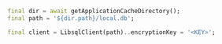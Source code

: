 ```dart Flutter
final dir = await getApplicationCacheDirectory();
final path = '${dir.path}/local.db';

final client = LibsqlClient(path)..encryptionKey = '<KEY>';
```
